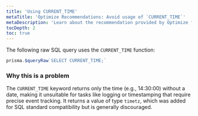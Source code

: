 ```yaml
---
title: 'Using CURRENT_TIME'
metaTitle: 'Optimize Recommendations: Avoid usage of `CURRENT_TIME`'
metaDescription: 'Learn about the recommendation provided by Optimize for using the `CURRENT_TIME` function'
tocDepth: 2
toc: true
---
```


The following raw SQL query uses the `CURRENT_TIME` function:

```ts
prisma.$queryRaw`SELECT CURRENT_TIME;`
```

### Why this is a problem

The `CURRENT_TIME` keyword returns only the time (e.g., 14:30:00) without a date, making it unsuitable for tasks like logging or timestamping that require precise event tracking. It returns a value of type `timetz`, which was added for SQL standard compatibility but is generally discouraged.
